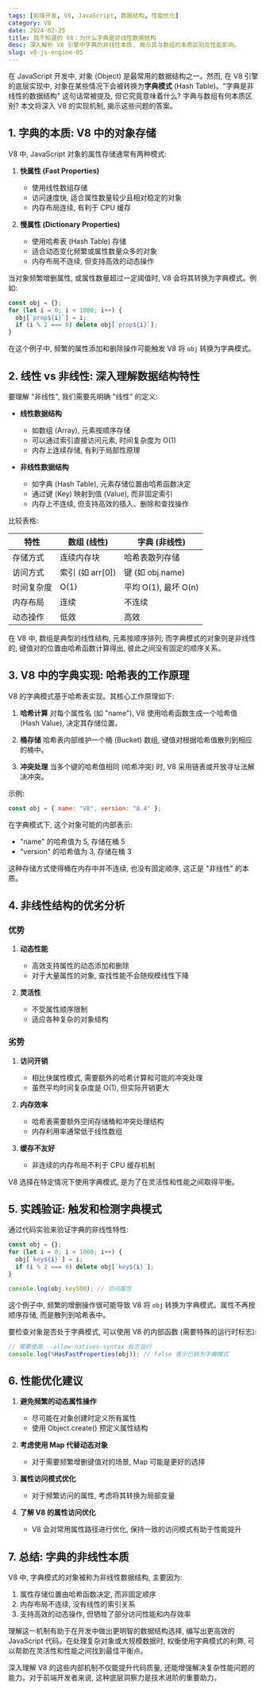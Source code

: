 ```yaml
---
tags: [前端开发, V8, JavaScript, 数据结构, 性能优化]
category: V8
date: 2024-02-25
title: 我不知道的 V8：为什么字典是非线性数据结构
desc: 深入解析 V8 引擎中字典的非线性本质, 揭示其与数组的本质区别及性能影响。
slug: v8-js-engine-05
---
```


在 JavaScript 开发中, 对象 (Object) 是最常用的数据结构之一。然而, 在 V8 引擎的底层实现中, 对象在某些情况下会被转换为**字典模式** (Hash Table)。"字典是非线性的数据结构" 这句话常被提及, 但它究竟意味着什么? 字典与数组有何本质区别? 本文将深入 V8 的实现机制, 揭示这些问题的答案。

## 1. 字典的本质: V8 中的对象存储

V8 中, JavaScript 对象的属性存储通常有两种模式:

1. **快属性 (Fast Properties)**
   - 使用线性数组存储
   - 访问速度快, 适合属性数量较少且相对稳定的对象
   - 内存布局连续, 有利于 CPU 缓存

2. **慢属性 (Dictionary Properties)**
   - 使用哈希表 (Hash Table) 存储
   - 适合动态变化频繁或属性数量众多的对象
   - 内存布局不连续, 但支持高效的动态操作

当对象频繁增删属性, 或属性数量超过一定阈值时, V8 会将其转换为字典模式。例如:

```javascript
const obj = {};
for (let i = 0; i < 1000; i++) {
  obj[`prop${i}`] = i;
  if (i % 2 === 0) delete obj[`prop${i}`];
}
```

在这个例子中, 频繁的属性添加和删除操作可能触发 V8 将 `obj` 转换为字典模式。

## 2. 线性 vs 非线性: 深入理解数据结构特性

要理解 "非线性", 我们需要先明确 "线性" 的定义:

- **线性数据结构**
  - 如数组 (Array), 元素按顺序存储
  - 可以通过索引直接访问元素, 时间复杂度为 O(1)
  - 内存上连续存储, 有利于局部性原理

- **非线性数据结构**
  - 如字典 (Hash Table), 元素存储位置由哈希函数决定
  - 通过键 (Key) 映射到值 (Value), 而非固定索引
  - 内存上不连续, 但支持高效的插入、删除和查找操作

比较表格:

| 特性 | 数组 (线性) | 字典 (非线性) |
|------|------------|--------------|
| 存储方式 | 连续内存块 | 哈希表散列存储 |
| 访问方式 | 索引 (如 arr[0]) | 键 (如 obj.name) |
| 时间复杂度 | O(1) | 平均 O(1), 最坏 O(n) |
| 内存布局 | 连续 | 不连续 |
| 动态操作 | 低效 | 高效 |

在 V8 中, 数组是典型的线性结构, 元素按顺序排列; 而字典模式的对象则是非线性的, 键值对的位置由哈希函数计算得出, 彼此之间没有固定的顺序关系。

## 3. V8 中的字典实现: 哈希表的工作原理

V8 的字典模式基于哈希表实现。其核心工作原理如下:

1. **哈希计算**
   对每个属性名 (如 "name"), V8 使用哈希函数生成一个哈希值 (Hash Value), 决定其存储位置。

2. **桶存储**
   哈希表内部维护一个桶 (Bucket) 数组, 键值对根据哈希值散列到相应的桶中。

3. **冲突处理**
   当多个键的哈希值相同 (哈希冲突) 时, V8 采用链表或开放寻址法解决冲突。

示例:

```javascript
const obj = { name: "V8", version: "8.4" };
```

在字典模式下, 这个对象可能的内部表示:

- "name" 的哈希值为 5, 存储在桶 5
- "version" 的哈希值为 3, 存储在桶 3

这种存储方式使得桶在内存中并不连续, 也没有固定顺序, 这正是 "非线性" 的本质。

## 4. 非线性结构的优劣分析

### 优势
1. **动态性能**
   - 高效支持属性的动态添加和删除
   - 对于大量属性的对象, 查找性能不会随规模线性下降

2. **灵活性**
   - 不受属性顺序限制
   - 适应各种复杂的对象结构

### 劣势
1. **访问开销**
   - 相比快属性模式, 需要额外的哈希计算和可能的冲突处理
   - 虽然平均时间复杂度是 O(1), 但实际开销更大

2. **内存效率**
   - 哈希表需要额外空间存储桶和冲突处理结构
   - 内存利用率通常低于线性数组

3. **缓存不友好**
   - 非连续的内存布局不利于 CPU 缓存机制

V8 选择在特定情况下使用字典模式, 是为了在灵活性和性能之间取得平衡。

## 5. 实践验证: 触发和检测字典模式

通过代码实验来验证字典的非线性特性:

```javascript
const obj = {};
for (let i = 0; i < 1000; i++) {
  obj[`key${i}`] = i;
  if (i % 2 === 0) delete obj[`key${i}`];
}

console.log(obj.key500); // 访问属性
```

这个例子中, 频繁的增删操作很可能导致 V8 将 `obj` 转换为字典模式。属性不再按顺序存储, 而是散列到哈希表中。

要检查对象是否处于字典模式, 可以使用 V8 的内部函数 (需要特殊的运行时标志):

```javascript
// 需要使用 --allow-natives-syntax 标志运行
console.log(%HasFastProperties(obj)); // false 表示已转为字典模式
```

## 6. 性能优化建议

1. **避免频繁的动态属性操作**
   - 尽可能在对象创建时定义所有属性
   - 使用 Object.create() 预定义属性结构

2. **考虑使用 Map 代替动态对象**
   - 对于需要频繁增删键值对的场景, Map 可能是更好的选择

3. **属性访问模式优化**
   - 对于频繁访问的属性, 考虑将其转换为局部变量

4. **了解 V8 的属性访问优化**
   - V8 会对常用属性路径进行优化, 保持一致的访问模式有助于性能提升

## 7. 总结: 字典的非线性本质

V8 中, 字典模式的对象被称为非线性数据结构, 主要因为:

1. 属性存储位置由哈希函数决定, 而非固定顺序
2. 内存布局不连续, 没有线性的索引关系
3. 支持高效的动态操作, 但牺牲了部分访问性能和内存效率

理解这一机制有助于在开发中做出更明智的数据结构选择, 编写出更高效的 JavaScript 代码。在处理复杂对象或大规模数据时, 权衡使用字典模式的利弊, 可以帮助在灵活性和性能之间找到最佳平衡点。

深入理解 V8 的这些内部机制不仅能提升代码质量, 还能增强解决复杂性能问题的能力。对于前端开发者来说, 这种底层洞察力是技术进阶的重要助力。

